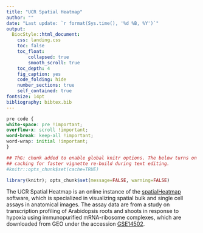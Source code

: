 ```yaml
---
title: "UCR Spatial Heatmap"
author: ""
date: "Last update: `r format(Sys.time(), '%d %B, %Y')`"
output:
  BiocStyle::html_document:
    css: landing.css
    toc: false
    toc_float:
        collapsed: true
        smooth_scroll: true
    toc_depth: 4
    fig_caption: yes
    code_folding: hide
    number_sections: true
    self_contained: true
fontsize: 14pt
bibliography: bibtex.bib
---
```


```css
pre code {
white-space: pre !important;
overflow-x: scroll !important;
word-break: keep-all !important;
word-wrap: initial !important;
}
```

```r
## ThG: chunk added to enable global knitr options. The below turns on
## caching for faster vignette re-build during text editing.
#knitr::opts_chunk$set(cache=TRUE)
```
<!-- 

<style type="text/css">
 .main-container { max-width: 1800px; margin-left: 5px; margin-right: auto; }
</style>

<style>body { text-align: justify }</style>  


```r
BiocStyle::markdown(css.files=c('file/custom.css'))
```

-->

```r
library(knitr); opts_chunk$set(message=FALSE, warning=FALSE)
```

The UCR Spatial Heatmap is an online instance of the [spatialHeatmap](https://bioconductor.org/packages/devel/bioc/html/spatialHeatmap.html){target="_blank"} software, which is specialized in visualizing spatial bulk and single cell assays in anatomical images. The assay data are from a study on transcription profiling of Arabidopsis roots and shoots in response to hypoxia using immunopurified mRNA-ribosome complexes, which are downloaded from GEO under the accession [GSE14502](https://www.ncbi.nlm.nih.gov/geo/query/acc.cgi?acc=GSE14502){target="_blank"}.





